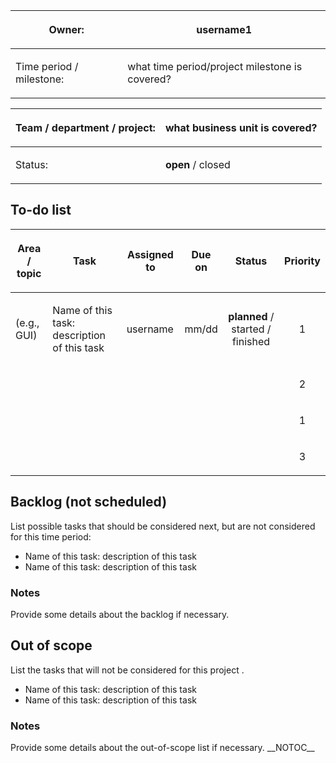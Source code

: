 <div class="databox">
<div class="tbl">
{|
|-
!Owner:
|username1
|-
!Time period / milestone:
|what time period/project milestone is covered?
|}
</div>
<div class="tbl">
{| 
|-
!Team / department / project:
|what business unit is covered?
|-
!Status:
| class="select" |'''open''' / closed
|}
</div>
</div>

== To-do list ==
{| class="wikitable sortable" style="width:100%;"
!Area / topic
!Task
!Assigned to
! style="vertical-align:middle;text-align:center;" |Due on
! style="vertical-align:middle;text-align:center;" |Status
! style="vertical-align:middle;text-align:center;" |Priority
|-
|(e.g., GUI)
|Name of this task: description of this task
|username
| style="vertical-align:middle;text-align:center;" |mm/dd
| style="vertical-align:middle;text-align:center;" |'''planned''' / started / finished
| style="vertical-align:middle;text-align:center;" |1
|-
|
|
|
| style="vertical-align:middle;text-align:center;" |
| style="vertical-align:middle;text-align:center;" |
| style="vertical-align:middle;text-align:center;" |2
|-
|
|
|
| style="vertical-align:middle;text-align:center;" |
| style="vertical-align:middle;text-align:center;" |
| style="vertical-align:middle;text-align:center;" |1
|-
|
|
|
| style="vertical-align:middle;text-align:center;" |
| style="vertical-align:middle;text-align:center;" |
| style="vertical-align:middle;text-align:center;" |3
|}

==Backlog (not scheduled)==
List possible tasks that should be considered next, but are not considered for this time period:
* Name of this task: description of this task
* Name of this task: description of this task

===Notes===
Provide some details about the backlog if necessary.

==Out of scope==
List the tasks that will not be considered for this project .
* Name of this task: description of this task
* Name of this task: description of this task

=== Notes ===
Provide some details about the out-of-scope list if necessary.
__NOTOC__